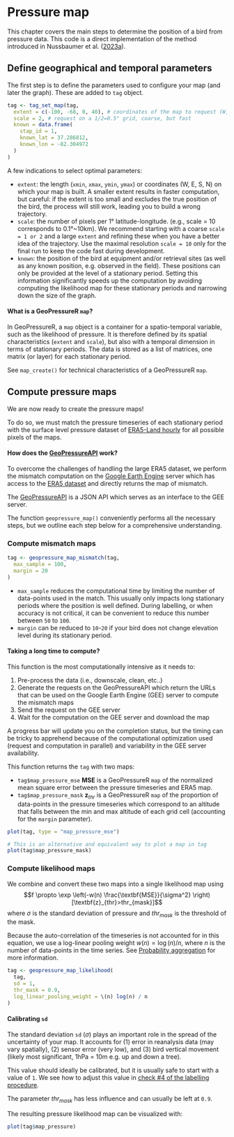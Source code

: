 # Pressure map

This chapter covers the main steps to determine the position of a bird from pressure data. This code is a direct implementation of the method introduced in Nussbaumer et al. (<a href="https://doi.org/10.1111/2041-210X.14043" target="_blank">2023a</a>).

## Define geographical and temporal parameters

The first step is to define the parameters used to configure your map (and later the graph). These are added to `tag` object.

```r
tag <- tag_set_map(tag,
  extent = c(-100, -68, 0, 40), # coordinates of the map to request (W, E, S, N)
  scale = 2, # request on a 1/2=0.5° grid, coarse, but fast
  known = data.frame(
    stap_id = 1,
    known_lat = 37.286812,
    known_lon = -82.304972
  )
)
```

A few indications to select optimal parameters:

- `extent`: the length (`xmin`, `xmax`, `ymin`, `ymax`) or coordinates (W, E, S, N) on which your map is built. A smaller extent results in faster computation, but careful: if the extent is too small and excludes the true position of the bird, the process will still work, leading you to build a wrong trajectory.
- `scale`: the number of pixels per 1° latitude-longitude. (e.g., scale = 10 corresponds to 0.1°\~10km). We recommend starting with a coarse `scale = 1 or 2` and a large `extent` and refining these when you have a better idea of the trajectory. Use the maximal resolution `scale = 10` only for the final run to keep the code fast during development.
- `known`: the position of the bird at equipment and/or retrieval sites (as well as any known position, e.g. observed in the field). These positions can only be provided at the level of a stationary period. Setting this information significantly speeds up the computation by avoiding computing the likelihood map for these stationary periods and narrowing down the size of the graph.

::: {.alert .alert-info role="alert"}
<h4 class="alert-heading mt-2"><strong>What is a GeoPressureR  `map`?</strong></h4>
In GeoPressureR, a `map` object is a container for a spatio-temporal variable, such as the likelihood of pressure. It is therefore defined by its spatial characteristics (`extent` and `scale`), but also with a temporal dimension in terms of stationary periods. The data is stored as a list of matrices, one matrix (or layer) for each stationary period.

See `map_create()` for technical characteristics of a GeoPressureR `map`.
:::

## Compute pressure maps

We are now ready to create the pressure maps! 

To do so, we must match the pressure timeseries of each stationary period with the surface level pressure dataset of <a href="https://doi.org/10.24381/cds.e2161bac" target="_blank">ERA5-Land hourly</a> for all possible pixels of the maps. 

::: {.alert .alert-warning role="alert"}
<h4 class="alert-heading mt-2">
<strong>How does the [GeoPressureAPI](https://github.com/Rafnuss/GeoPressureAPI) work?</strong>
</h4>

To overcome the challenges of handling the large ERA5 dataset, we perform the mismatch computation on the <a href="https://developers.google.com/earth-engine/" target="_blank">Google Earth Engine</a> server which has access to the <a href="https://developers.google.com/earth-engine/datasets/catalog/ECMWF_ERA5_LAND_HOURLY" target="_blank">ERA5 dataset</a> and directly returns the map of mismatch. 

The <a href="https://github.com/Rafnuss/GeoPressureAPI" target="_blank">GeoPressureAPI</a> is a JSON API which serves as an interface to the GEE server.
:::

The function `geopressure_map()` conveniently performs all the necessary steps, but we outline each step below for a comprehensive understanding.

### Compute mismatch maps

```r
tag <- geopressure_map_mismatch(tag,
  max_sample = 100,
  margin = 20
)
```

- `max_sample` reduces the computational time by limiting the number of data-points used in the match. This usually only impacts long stationary periods where the position is well defined. During labelling, or when accuracy is not critical, it can be convenient to reduce this number between `50` to `100`.
- `margin` can be reduced to `10`-`20` if your bird does not change elevation level during its stationary period.

::: {.alert .alert-warning role="alert"}
<h4 class="alert-heading mt-2"><strong>Taking a long time to compute?</strong></h4>

This function is the most computationally intensive as it needs to: 

1. Pre-process the data (i.e., downscale, clean, etc..) 
2. Generate the requests on the GeoPressureAPI which return the URLs that can be used on the Google Earth Engine (GEE) server to compute the mismatch maps
3. Send the request on the GEE server
4. Wait for the computation on the GEE server and download the map

A progress bar will update you on the completion status, but the timing can be tricky to apprehend because of the computational optimization used (request and computation in parallel) and variability in the GEE server availability.
:::

This function returns the `tag` with two maps:

-   `tag$map_pressure_mse` $\textbf{MSE}$ is a GeoPressureR `map` of the normalized mean square error between the pressure timeseries and ERA5 map.
-   `tag$map_pressure_mask` $\textbf{z}_{thr}$ is a GeoPressureR `map` of the proportion of data-points in the pressure timeseries which correspond to an altitude that falls between the min and max altitude of each grid cell (accounting for the `margin` parameter).

```r
plot(tag, type = "map_pressure_mse")
```

```r
# This is an alternative and equivalent way to plot a map in tag
plot(tag$map_pressure_mask)
```

### Compute likelihood maps

We combine and convert these two maps into a single likelihood map using $$f \propto \exp \left(-w(n) \frac{\textbf{MSE}}{\sigma^2} \right) [\textbf{z}_{thr}>thr_{mask}]$$ where $\sigma$ is the standard deviation of pressure and $thr_{mask}$ is the threshold of the mask. 

Because the auto-correlation of the timeseries is not accounted for in this equation, we use a log-linear pooling weight $w(n)=\log(n)/n$, where $n$ is the number of data-points in the time series. See [Probability aggregation](probability-aggregation.html#gaussian-likelihood-function) for more information. 

```r
tag <- geopressure_map_likelihood(
  tag,
  sd = 1,
  thr_mask = 0.9,
  log_linear_pooling_weight = \(n) log(n) / n
)
```

::: {.alert .alert-warning role="alert"}
<h4 class="alert-heading mt-2"><strong>Calibrating `sd`</strong></h4>

The standard deviation `sd` ($\sigma$) plays an important role in the spread of the uncertainty of your map. It accounts for (1) error in reanalysis data (may vary spatially), (2) sensor error (very low), and (3) bird vertical movement (likely most significant, 1hPa = 10m e.g. up and down a tree). 

This value should ideally be calibrated, but it is usually safe to start with a value of `1`. We see how to adjust this value in [check #4 of the labelling procedure](labelling tracks#test-4-histogram-of-pressure-error). 

The parameter $thr_{mask}$ has less influence and can usually be left at `0.9`.
:::

The resulting pressure likelihood map can be visualized with:

```r
plot(tag$map_pressure)
```
